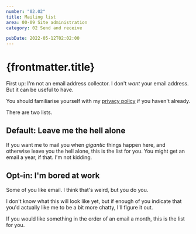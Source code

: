 ```yaml
---
number: "02.02"
title: Mailing list
area: 00-09 Site administration
category: 02 Send and receive

pubDate: 2022-05-12T02:02:00
---
```



# {frontmatter.title}

First up: I'm not an email address collector. I don't _want_ your email address. But it can be useful to have.

You should familiarise yourself with my [privacy policy](/00-09-site-administration/01-about/01.03-privacy/) if you haven't already.

There are two lists.

## Default: Leave me the hell alone

If you want me to mail you when _gigantic_ things happen here, and otherwise leave you the hell alone, this is the list for you. You might get an email a year, if that. I'm not kidding.

## Opt-in: I'm bored at work

Some of you like email. I think that's weird, but you do you.

I don't know what this will look like yet, but if enough of you indicate that you'd actually like me to be a bit more chatty, I'll figure it out.

If you would like something in the order of an email a month, this is the list for you.

<MailingListForm />

